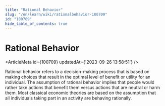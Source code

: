 ```yaml
---
title: "Rational Behavior"
slug: "/en/learn/wiki/rationalbehavior-100709"
id: "100709"
hide_table_of_contents: true
---
```



# Rational Behavior

<ArticleMeta id={100709} updatedAt={'2023-09-26 13:58:51'} />
<div className='border-solid border-b border-t-0 my-4 border-[var(--ifm-color-gray-300)]' />

Rational behavior refers to a decision-making process that is based on making choices that result in the optimal level of benefit or utility for an individual. The assumption of rational behavior implies that people would rather take actions that benefit them versus actions that are neutral or harm them. Most classical economic theories are based on the assumption that all individuals taking part in an activity are behaving rationally.
